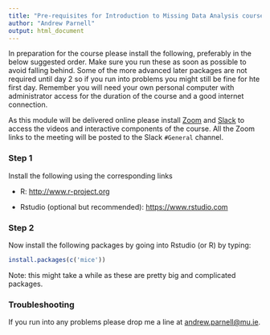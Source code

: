 ```yaml
---
title: "Pre-requisites for Introduction to Missing Data Analysis course"
author: "Andrew Parnell"
output: html_document
---
```


In preparation for the course please install the following, preferably in the below suggested order. Make sure you run these as soon as possible to avoid falling behind. Some of the more advanced later packages are not required until day 2 so if you run into problems you might still be fine for hte first day. Remember you will need your own personal computer with administrator access for the duration of the course and a good internet connection.

As this module will be delivered online please install [Zoom](https://www.zoom.us) and [Slack](https://slack.com) to access the videos and interactive components of the course. All the Zoom links to the meeting will be posted to the Slack `#General` channel.

### Step 1

Install the following using the corresponding links

-	R: [http://www.r-project.org](http://www.r-project.org)

-	Rstudio (optional but recommended): [https://www.rstudio.com](https://www.rstudio.com)

### Step 2

Now install the following packages by going into Rstudio (or R) by typing:
```r
install.packages(c('mice'))
```

Note: this might take a while as these are pretty big and complicated packages.

### Troubleshooting

If you run into any problems please drop me a line at <andrew.parnell@mu.ie>.

